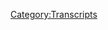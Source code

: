 {{DEFAULTSORT:
    #_TRANSCRIPT_0793:January 27-29, 2004
}}{{Transcript
    | title         = [[793: January 27-29, 2004]]
    | caption       = [https://knowledgefight.libsyn.com/793-january-27-29-2004 Listen to this episode on Libsyn]
    | episodeNumber = [[793: January 27-29, 2004|793]]
    | length        = 01:05:35
}}

{{MessageBox
    | header     = Warning: Bot Generated Content
    | text       = This transcript was automatically generated by transcription software and likely contains many mistakes and misattributions. Please check the audio for definitive quotes, attribution, and context.
    | image      = N3yvass4myg91.webp
    | imagewidth = 50px
    | id         = warning
}}

{{TranscriptBlock
    | name      = Alex Jones
    | timestamp = 00:00:04.000
    | text      = Red Alert. Red alert. Red alert. Red Alert acknowledged five days. Damn, Jordan,
}}

{{TranscriptBlock
    | name      = Alex Jones
    | timestamp = 00:00:17.000
    | text      = I'm sweating.com It's time to pray.
}}

{{TranscriptBlock
    | name      = Unknown Speaker
    | timestamp = 00:00:21.000
    | text      = I have great respect for knowledge like knowledge.
}}

{{TranscriptBlock
    | name      = Alex Jones
    | timestamp = 00:00:25.000
    | text      = I'm sick of them posing as if they're the good guys shaming me or the bad guy Chanology
}}

{{TranscriptBlock
    | name      = Alex Jones
    | timestamp = 00:00:29.000
    | text      = Dan and Jordan knowledge fight need money. Andy and Andy are stopping Andy and Ken handy in Kansas.
}}

{{TranscriptBlock
    | name      = Alex Jones
    | timestamp = 00:00:47.000
    | text      = And the Kansas you're on the airplanes rolling.
}}

{{TranscriptBlock
    | name      = Unknown Speaker
    | timestamp = 00:00:48.000
    | text      = Huge fan. I love your world. Knowledge by
}}

{{TranscriptBlock
    | name      = Alex Jones
    | timestamp = 00:00:55.000
    | text      = luck, knowledge fight.com Hey, everybody,
}}

{{TranscriptBlock
    | name      = Dan
    | timestamp = 00:00:59.000
    | text      = welcome back to knowledge, right. I'm Dan. I'm Jordan. We're dudes sit around worship at the altar of saline and talk a little bit about Alex Jones. Oh, indeed
}}

{{TranscriptBlock
    | name      = Jordan
    | timestamp = 00:01:07.000
    | text      = we are Dion Jordan Dion Jordanna. I have a quick question for you. What is it what you're talking about today?
}}

{{TranscriptBlock
    | name      = Dan
    | timestamp = 00:01:14.000
    | text      = I'd like to turn the tables on you. Ooh, what's your brights?
}}

{{TranscriptBlock
    | name      = Jordan
    | timestamp = 00:01:17.000
    | text      = I will tell you what my bright spot is Dan, my bright spot is now normally in this point in time. If I were to say the word tennis, who would you think I was talking about?
}}

{{TranscriptBlock
    | name      = Dan
    | timestamp = 00:01:27.000
    | text      = Well, it can't be Rafa because you want me to think that it is. Exactly so it's got to be Agassi.
}}

{{TranscriptBlock
    | name      = Jordan
    | timestamp = 00:01:33.000
    | text      = Not quite saying no. So so that Greek guy who came very close to kids, right Carlos Alcatraz world number 119 years old. No, he's he's my new Spanish Adonis. Oh, right. I had 19 year old Rafa. last 20 years. Now you've got Alcatraz now I've got 19 year old Alcatraz, and he's playing Yannick center, right, who is another 21 year old kid, right? He's very just played. They are two of the best players in the game and they just played one of the most incredible matches that you see outside of like a Rafa or Federer or Rafa and Djokovic kind of met it is they were playing incredible tennis. It was amazing. And it made me it was like, Oh, thank goodness. After this, you know, people have been yelling about the Big Three era being like, Oh, what are we going to do after that? You know, all that shit. We got cool shit coming up, man. Nice, really, really fun to watch
}}

{{TranscriptBlock
    | name      = Dan
    | timestamp = 00:02:26.000
    | text      = is always a great feeling to know that the next generation is going to be cuz I have some, some hits. I mean,
}}

{{TranscriptBlock
    | name      = Jordan
    | timestamp = 00:02:33.000
    | text      = it's been it's been brutal, you know, under the under Rafa and Federer and Djokovic, so that next generation was so beaten down psychologically of like, we're never going to win.
}}

{{TranscriptBlock
    | name      = Dan
    | timestamp = 00:02:43.000
    | text      = I feel like there might, I don't know if this is applicable, but maybe this, what more of my mind goes is like I was a basketball fan around that time after Jordan. Right. And so that sort of evokes that feeling in me of like, the sort of the end of Jordan's career and then the like, new crop of folks that were coming up. Sure. You know, folks like maybe Karl Malone and Charles Barkley had been beaten down by we're never going to win it. Right. Right. Right. It's like I'm not gonna win. Patrick Ewing was not gonna win it. No. So like, maybe, you know, maybe there's a little I don't know, trying to I'm trying to relate.
}}

{{TranscriptBlock
    | name      = Jordan
    | timestamp = 00:03:19.000
    | text      = No, no, I understand. It's like Kobe would never be able to flourish. If Jordan were still around. Kobe, Kobe, his whole thing would have been eaten alive by Jordan. And only by Jordan leaving was Kobe allowed to try and take over that mantle of George. Sure. You know, that kind of
}}

{{TranscriptBlock
    | name      = Dan
    | timestamp = 00:03:35.000
    | text      = then there was the Allen Iverson told us to find Stephon Marbury Sharpie Keith Van Horn, but
}}

{{TranscriptBlock
    | name      = Jordan
    | timestamp = 00:03:40.000
    | text      = it wasn't until LeBron that we got new Jodie Foster tag and then it wasn't until during that we got a perfect country Brian Reeves and then the next the next the next person coming is this guy named Wimba. Jana. He is seven foot three. He can shoot as well as Steph Curry. He's smooth like the seven foot three guy is supposed to lumber. You know. He is like a lizard. He's like a snake. He's just going wherever you want gold seven foot. Oh, he is going to be the like everybody on the planet is like, Oh, I don't know what basketball is gonna look like after this guy. Because he's just gonna lay waste to this world.
}}

{{TranscriptBlock
    | name      = Dan
    | timestamp = 00:04:18.000
    | text      = Wow. Yeah. Good times. Yeah. Good times, laying waste to the world. What's
}}

{{TranscriptBlock
    | name      = Jordan
    | timestamp = 00:04:21.000
    | text      = your bright spot, buddy?
}}

{{TranscriptBlock
    | name      = Dan
    | timestamp = 00:04:22.000
    | text      = Man, I'm conflicted. We're recording this on the same day that we recorded Monday's episode. So coming up with another bright, bright spots
}}

{{TranscriptBlock
    | name      = Jordan
    | timestamp = 00:04:29.000
    | text      = in the back. I thought about it before we came today. I was like I had to get my second one in the chamber. I can't
}}

{{TranscriptBlock
    | name      = Dan
    | timestamp = 00:04:34.000
    | text      = say what happened at WrestleMania. Week. Night one because it hasn't happened yet. It's still this evening. That's true. I can't pretend that it's day two because that's tomorrow. But
}}

{{TranscriptBlock
    | name      = Jordan
    | timestamp = 00:04:44.000
    | text      = I will say that your brightspot Almost certainly would have been Wrestlemanias action. If
}}

{{TranscriptBlock
    | name      = Dan
    | timestamp = 00:04:51.000
    | text      = history is Prelude. It wouldn't be because I'm disappointed.
}}

{{TranscriptBlock
    | name      = Jordan
    | timestamp = 00:04:55.000
    | text      = Oh, okay. So your brightspot Is this once again. You get to live in the joy of it. anticipation I don't
}}

{{TranscriptBlock
    | name      = Dan
    | timestamp = 00:05:01.000
    | text      = have buyer's remorse. Exactly. Yeah, you're
}}

{{TranscriptBlock
    | name      = Jordan
    | timestamp = 00:05:03.000
    | text      = bright spot. Is it sit? The possibilities are still endless. Yeah, you
}}

{{TranscriptBlock
    | name      = Dan
    | timestamp = 00:05:06.000
    | text      = know, there is something to that anything can happen anything. They all could have a great time.
}}

{{TranscriptBlock
    | name      = Jordan
    | timestamp = 00:05:12.000
    | text      = By iMedia you don't know.
}}

{{TranscriptBlock
    | name      = Dan
    | timestamp = 00:05:15.000
    | text      = Logan Paul is fighting Seth Rollins.
}}

{{TranscriptBlock
    | name      = Jordan
    | timestamp = 00:05:18.000
    | text      = I'm not saying it would be a bright spot. But it would be notable if all of a sudden like, oh, the digital greatest tragedy is the first night of WrestleMania was hit by a small Meteor. It would
}}

{{TranscriptBlock
    | name      = Dan
    | timestamp = 00:05:29.000
    | text      = it would move the needle would move the needle we'll be talking about here. But would it be a work? Would it be a case paid media? That's the question.
}}

{{TranscriptBlock
    | name      = Jordan
    | timestamp = 00:05:40.000
    | text      = It was. It was Vince behind it the whole time. Right. He was sick of having to get he got kicked out. Now he's back after the meeting. At
}}

{{TranscriptBlock
    | name      = Dan
    | timestamp = 00:05:48.000
    | text      = the time that he was away. He was on the top of the man. Yeah,
}}

{{TranscriptBlock
    | name      = Jordan
    | timestamp = 00:05:51.000
    | text      = he's got he's fighting against people with blonde hair. Yeah, I'm all into it.
}}

{{TranscriptBlock
    | name      = Dan
    | timestamp = 00:05:56.000
    | text      = So anyway, this is actually kind of appropriate to be my holdover. brightspot Sure, because wrestling might come up on this episode. Okay. In a very depressing way. Oh, no. So today, Jordan, we're going to be in the past? Yes. Because like we mentioned, we're recording this in advance for your vacation. So what can you do? Really? I mean, we could talk about a project Camelot mother thing. Weekend, Mr. Grant in the past, I'm having fun swimming in these past I am loving,
}}

{{TranscriptBlock
    | name      = Jordan
    | timestamp = 00:06:22.000
    | text      = and I'm loving the past. And I'm also loving the, like, newfound lack of decks destination about the past. I'm feeling less like we're looking for an investigation where
}}

{{TranscriptBlock
    | name      = Dan
    | timestamp = 00:06:34.000
    | text      = I appreciate you saying that. Yeah, I think I enjoy it too. Because we can take what comes and we can get little mini investigations along the way. Like, what does he do about Saddam? You know, unfortunately, that backfired on me hard with Dean scream. True, true. But that was really just be paid to kick and trying to find something for our live show. Ie there is a little bit about that. So I don't know if we have any progress on any real fronts. Now that sounds about right. But there is one thread actually that continues in the last clip of this episode that I laughed my ass off when it happened. Okay, so I'm very excited to get to that. But first before we get into anything, let's take a little moment say hello to some new wall. Oh, that's great idea. So first. I think it's Ian. It's spelled e o i n from Scotland. And I always want to say E one e and it's the end. Yeah. That Oh is out of place. Anyway, your now balls you on? Thank you.
}}

{{TranscriptBlock
    | name      = Alex Jones
    | timestamp = 00:07:27.000
    | text      = I'm a policy wonk. Thank you very much.
}}

{{TranscriptBlock
    | name      = Dan
    | timestamp = 00:07:29.000
    | text      = I feel like people are fucking with me here too, because I just looked at the next one. Thank you so much. President of the Finnish knowledge club. Knowledge fight fan club of s poo. The city is pronounced like Espo not SP. Thank you so much more now. palsy while
}}

{{TranscriptBlock
    | name      = Alex Jones
    | timestamp = 00:07:43.000
    | text      = I'm a policy wonk, I get it. Thank you
}}

{{TranscriptBlock
    | name      = Jordan
    | timestamp = 00:07:45.000
    | text      = very much. I don't know.
}}

{{TranscriptBlock
    | name      = Dan
    | timestamp = 00:07:48.000
    | text      = Next at Jack Durden. Thank you so much. You're an hour palsy Walker.
}}

{{TranscriptBlock
    | name      = Alex Jones
    | timestamp = 00:07:51.000
    | text      = I'm a policy wonk. Thank
}}

{{TranscriptBlock
    | name      = Jordan
    | timestamp = 00:07:52.000
    | text      = you very much.
}}

{{TranscriptBlock
    | name      = Dan
    | timestamp = 00:07:53.000
    | text      = And my wife's tennis partner has uncle how the elbow thank you so much. You're now a policy wonk.
}}

{{TranscriptBlock
    | name      = Alex Jones
    | timestamp = 00:07:59.000
    | text      = I'm a policy wonk.
}}

{{TranscriptBlock
    | name      = Dan
    | timestamp = 00:08:00.000
    | text      = Thank you very much worried about that elbow. We got to take right in the mix Jordan also. So thank you so much to christen Cheyenne would like to announce the birth of Copeland ah, on December 3 2021. Blackjack. You are now a technocrat?
}}

{{TranscriptBlock
    | name      = Alex Jones
    | timestamp = 00:08:14.000
    | text      = I'm a policy wonk
}}

{{TranscriptBlock
    | name      = Caller 6 (793)
    | timestamp = 00:08:16.000
    | text      = donkey man and telling you brilliant someone
}}

{{TranscriptBlock
    | name      = Alex Jones
    | timestamp = 00:08:18.000
    | text      = Someone saw tonight sent me a bucket of poop daddy sharp. Jar Jar Binks has a Caribbean black action. He's a loser. Little little teeny, baby. I don't want to hate black people. I renounced Jesus Christ.
}}

{{TranscriptBlock
    | name      = Dan
    | timestamp = 00:08:34.000
    | text      = That's a palindrome date.
}}

{{TranscriptBlock
    | name      = Jordan
    | timestamp = 00:08:35.000
    | text      = Yeah, I think I'm gonna go out on a limb. And I'm gonna say they did that one on purpose.
}}

{{TranscriptBlock
    | name      = Dan
    | timestamp = 00:08:39.000
    | text      = I think that was a joke. Yeah. But I think it might have been a real baby.
}}

{{TranscriptBlock
    | name      = Jordan
    | timestamp = 00:08:42.000
    | text      = I think it may have been a real baby. Yeah. The jury's out on that still. Yeah, I don't have any proof.
}}

{{TranscriptBlock
    | name      = Dan
    | timestamp = 00:08:47.000
    | text      = Yeah, so we start here. This is going to be covering the period of January 27 28th. And 29th. We actually don't have anything on the 28th the audio was jacked. So I jumped to the from the 27th to the 29th. And here's where Alex starts out on the 27th. Talking a little bit about bird flu, which we know is a bio weapon. He has a day in the present day, but what was it in 2004?
}}

{{TranscriptBlock
    | name      = Alex Jones
    | timestamp = 00:09:13.000
    | text      = Find out like a bird flu outbreak is deadliest on record. And why suddenly we see all this showing up? And why are they fear mongering? Well, it's it's obviously serious, and it's killing people. And it's a deadly strain of flu. But the reason we see the flu is always coming out of Asia, is because they'll have 10s of 1000s of pigs in pens on these giant hog farms right next to 1000s and 1000s of geese and chickens. And they've done the studies they've known for 50 years. It's because of the manure on the different species combined together and becomes like giant petri dishes, where different types of flu viruses mutate and merge together. And that's where it's all coming from.
}}

{{TranscriptBlock
    | name      = Dan
    | timestamp = 00:10:00.000
    | text      = Oh so it's agricultural stuff naturally kind of boring and huh weird weird. Weird that wasn't by with back then. So there's this trend we've been tracking here in the past and that is that Alex's show cuts off constantly Yeah, like almost every episode that he gets the feed to. Yeah, so here this is the third time it happens within the half hour of
}}

{{TranscriptBlock
    | name      = Alex Jones
    | timestamp = 00:10:31.000
    | text      = the show. So we'll get into that to also what some of the new leaked news memos are saying about the government staging actors playing the part of troops saying how much they love the war on television. Howard Dean called for microchip ID card
}}

{{TranscriptBlock
    | name      = Jordan
    | timestamp = 00:11:00.000
    | text      = Thank God it's a better show. Now
}}

{{TranscriptBlock
    | name      = Dan
    | timestamp = 00:11:03.000
    | text      = I thought the clip that I had there actually had him coming back in because he's just kind of like frustrated but also like you know, what are you gonna do not not that big a deal? He's really varying between whether or not it's a conspiracy or whether it's a very obvious low rent operation. Technical difficult. What are we
}}

{{TranscriptBlock
    | name      = Jordan
    | timestamp = 00:11:24.000
    | text      = going to do with this one? Yeah, I mean, you can't really be mad after it happens this many times this often. You can't even be really mad anymore. No, you know, you can only really be mad if it happens once every month or something and you're like this is because somebody fucked up but if
}}

{{TranscriptBlock
    | name      = Dan
    | timestamp = 00:11:39.000
    | text      = it's if it's happening all the time, and you haven't been able to catch the saboteur yet. That is also why you can't really have it be a conspiracy because it implies a real lack of effectual illness on your part. You should really be looking for that saboteur. Yeah, especially if it's three times in the first half hour of the show. So Alex decides let's go fucking low stakes text not working. today. I'm going to talk to my gold guy. All right, so he has a guy from Midas resources on to sell gold. This dude is intense. He is much more so than TED ANDERSON and even bob chapman. He is just who this guy swinging.
}}

{{TranscriptBlock
    | name      = Midas Resources Spokesperson
    | timestamp = 00:12:17.000
    | text      = I can sell them to you in groups of 10 or 20. Mixed up like that. Now, first off, first thing some guys say, oh, geez, I can't afford 10 or 20. You know what? Don't say I can't afford 10 or 20. Call up your broker here at the Alex line 888-294-6187. Let them know what you need to protect. You need to protect your loved ones. You need to protect yourself. You don't need to protect cable television. You don't need to protect anything else. This is This is life and death. Greevil. This is absolutely life and death. Give us a call today on the Alex line 888-294-6187
}}

{{TranscriptBlock
    | name      = Dan
    | timestamp = 00:12:59.000
    | text      = Call the Alex line and buy our gold or else your family is going to die.
}}

{{TranscriptBlock
    | name      = Jordan
    | timestamp = 00:13:02.000
    | text      = That guy has taken a lot of the same sales classes I took at that time. Or know a little bit later.
}}

{{TranscriptBlock
    | name      = Dan
    | timestamp = 00:13:08.000
    | text      = But delivery is soft. Yeah. And low. But the what he's saying is a little bit too much. Yep. So I thought this was interesting. This was a guy that I don't know of, or I don't really know who he is even really, he's just a Midas resource salesman. But he said something that I thought was slightly interesting.
}}

{{TranscriptBlock
    | name      = Midas Resources Spokesperson
    | timestamp = 00:13:26.000
    | text      = I've been doing this for 26 years, Alex, I'm as happy right now with the way gold is going as I was in 1979 because it looks like we're off to the races here. Give us a call today on an Alex line 888-294-6187. Tell him you're a loyal Alex Jones listener. Tell him you want the Alex Jones special. charge more. As a bonus. Anybody that buys 10 coins, I will give a free subscription to The International forecaster.
}}

{{TranscriptBlock
    | name      = Alex Jones
    | timestamp = 00:13:59.000
    | text      = All right, well, Jack, thanks for coming on the show. The International
}}

{{TranscriptBlock
    | name      = Dan
    | timestamp = 00:14:01.000
    | text      = forecaster is Bob Chapman's newsletter. Right. So bob chapman is already financially entwined with MIDAS resources as far back as 2004. Yeah, just a little bit earlier than I would have put it because I don't see Bob coming on once a week at this period. Like he does in like the 2008 2009 timeframe. Even a little bit after that. Yeah, but Bob has a much more regular presence now but you
}}

{{TranscriptBlock
    | name      = Jordan
    | timestamp = 00:14:25.000
    | text      = know, maybe he had you know, he had to work his way into the trust. Trusted. You can go on the radio level of Midas resources situation, you know,
}}

{{TranscriptBlock
    | name      = Dan
    | timestamp = 00:14:35.000
    | text      = could be a bob and Tad are tight, but Alex maybe doesn't know Bob as well.
}}

{{TranscriptBlock
    | name      = Jordan
    | timestamp = 00:14:41.000
    | text      = He could very much be like this is or just like Ted hires this dude to run a newsletter and that's
}}

{{TranscriptBlock
    | name      = Dan
    | timestamp = 00:14:48.000
    | text      = it. No, no, that's not what it is. Okay, Bob had his newsletter. And they started marketing gold and Bob was also in the gold business. Sure. Way back to his roots in South Africa were deja crepe. But yeah, so he had all that that history. So he was already in this shithole gold market, she had his newsletter and then like the two of them just kind of entwined their interests. So like if you buy gold you get subscribed to you get a free subscription to The International forecast, then the international forecaster is always directing people to Midas resorts course to buy gold.
}}

{{TranscriptBlock
    | name      = Jordan
    | timestamp = 00:15:26.000
    | text      = So it's kind of a it's an era Boris of bullshit. Yeah, yeah. But
}}

{{TranscriptBlock
    | name      = Dan
    | timestamp = 00:15:29.000
    | text      = it's not I wouldn't characterize it as like, he's on the payroll to do newsletter there. There's still a little bit more. I think there's more autonomy probably to Bob's newsletter than Alex has on his own show. Yeah, really. I believe that Bob's newsletter from a lot of the stuff that I've read his flagrantly racist Oh, great. Like, yeah, beyond even what Alex throws out. Some of that stuff is just like, holy shit. Yeah. Yeah.
}}

{{TranscriptBlock
    | name      = Jordan
    | timestamp = 00:15:53.000
    | text      = It's great. When even if you're looking for investment advice, they're like, Wow, we gotta be racist. can't not be.
}}

{{TranscriptBlock
    | name      = Dan
    | timestamp = 00:16:00.000
    | text      = Yeah, well, there's, you know, investment advice only fills up so many pages. Yeah,
}}

{{TranscriptBlock
    | name      = Jordan
    | timestamp = 00:16:04.000
    | text      = you're right. It's really kind of a yes or no. Investment. Yes. No, you know, so Alex,
}}

{{TranscriptBlock
    | name      = Dan
    | timestamp = 00:16:10.000
    | text      = take some calls. Sure. And this one caller is a little bit he's got a bad idea.
}}

{{TranscriptBlock
    | name      = Caller 3 (793)
    | timestamp = 00:16:16.000
    | text      = Hi, Alex. Hello. Good to find good chance to talk to you had a couple of things that I wanted to let you know, one was, you've gone over this thing a bunch of times on the Silverstein video on that. But last Thursday, I decided to send them a link in email to about 25 different friends on the page that you had set up on prison planet.com with all the different videos and all different information, and a sample 25 emails about 11 o'clock Thursday night. And then Friday, I decided to check it because I put in the email I wanted comments back from a my friends on what they thought about this. And Friday night, I go to go into my email, check it and I type in my password. And of course, it says invalid password or username. I tried this three times got the same message. And I decided to click on the Help button and I did that and we get a page it comes up says this Yahoo account has been deactivated. I found it to be quite interesting. And I went to go to my Yahoo Messenger to see if I could get on that and talk to some people. And I plugged in my username and password. And I get a little message comes up says system. Your account has been locked for security reasons. So that's never happened before when I've emailed anything out. And I've got this happening now. So that was kind of interesting that that happened within a 24 hour period of time.
}}

{{TranscriptBlock
    | name      = Alex Jones
    | timestamp = 00:17:30.000
    | text      = They're very upset about the Silverstein story.
}}

{{TranscriptBlock
    | name      = Caller 3 (793)
    | timestamp = 00:17:34.000
    | text      = I can see that.
}}

{{TranscriptBlock
    | name      = Alex Jones
    | timestamp = 00:17:36.000
    | text      = Well, yeah, I mean, my show would probably go off the air about for 10 seconds once a year. Right. And now it's continually happening. We've had the phone company out here eight times and looked at it we can connect when we're not live nothing happens. Then when we're live this happens I have to go to a backup studio. I'm considering that now.
}}

{{TranscriptBlock
    | name      = Dan
    | timestamp = 00:17:54.000
    | text      = It's not It's a conspiracy. Conspiracy. So I love the image of these globalists that Alex thinks he's fighting so like they need to do things out in the open because of cosmic laws right because they have to let you know without doing interdimensional treaties, predictive programming, Glasser magic we all know. So they have to have Silverstein come out on PBS and say that they blew up the building, they have to do it because they have to give you a choice or whatever and what needs to be done. But as soon as people start talking about it a ton, they're all of a sudden terrified and want to shut it down by all means, possible to the extent that they would sabotage Alex's studio and close the Yahoo account of some weirdo who probably has 25 friends that he has contacts with on email. Yeah, this is a silly, yeah, this is dumb. Yeah, I
}}

{{TranscriptBlock
    | name      = Jordan
    | timestamp = 00:18:37.000
    | text      = think I think maybe you forgot your password. Or instead of clicking the reset your passwords I knew were like, what if I try my password elsewhere? It
}}

{{TranscriptBlock
    | name      = Dan
    | timestamp = 00:18:48.000
    | text      = could be also just a coincidence. Could be, you know?
}}

{{TranscriptBlock
    | name      = Jordan
    | timestamp = 00:18:51.000
    | text      = Yep. I mean, it is a coincidence. Like the problem. It is a Cohen some sort of a tech problem. It is not a conspiracy even a little bit.
}}

{{TranscriptBlock
    | name      = Dan
    | timestamp = 00:18:59.000
    | text      = I see scant evidence. by that. I mean, not not. So the New York Observer had a story. I think about a year prior to this about Scotland bones. Sure. And so Alex digs us back up.
}}

{{TranscriptBlock
    | name      = Alex Jones
    | timestamp = 00:19:13.000
    | text      = Now, two years ago, the New York Observer was able to perch atop a chimney of a building across the street from the tomb in New Haven, Connecticut, where Yale is based and they were able to catch on video one of the rituals they do that had been reported in the lake by stolen mounds members of the past and that is ritual throat slitting of women and then offering their bodies up to Satan and then one of the Scotland Belen members walks out in a outfit dressed up like the devil and says, I'm Satan. You can now enter the underworld fun you yourself sacrifice has served me well. Good time. And the New York Post reported on it The New York Times reported on it, Fox, CNN and Peter Jennings. I've got him on video, playing it and saying, Oh, they're just having fun. What's the big deal? Yeah, they're
}}

{{TranscriptBlock
    | name      = Dan
    | timestamp = 00:20:14.000
    | text      = all having fun.
}}

{{TranscriptBlock
    | name      = Jordan
    | timestamp = 00:20:15.000
    | text      = I think I would know more about even the most secretive college fraternity style thing. If they were regularly throat slitting, you feel like regular throat slitting is the point at which we would all know a lot more about it. Yeah.
}}

{{TranscriptBlock
    | name      = Dan
    | timestamp = 00:20:29.000
    | text      = And the other thing that's really important to understand is the tomb is a building writers a courtyard in the middle of it. Yeah, so it's not it's not like an actual tomb,
}}

{{TranscriptBlock
    | name      = Jordan
    | timestamp = 00:20:38.000
    | text      = too. It's not a catacombs. Beneath Paris. Yeah, filled with skull. And
}}

{{TranscriptBlock
    | name      = Dan
    | timestamp = 00:20:42.000
    | text      = so there's a courtyard in the middle of it. And this person was able to get video by standing on another rooftop and looking into the courtyard. And so if they were slitting throats in there now, courtyard, first of all dumb Yeah, and yeah, very obvious. would be would be it would be observed by a bunch of people also might be finding a lot of bodies.
}}

{{TranscriptBlock
    | name      = Jordan
    | timestamp = 00:21:03.000
    | text      = Yeah, you know, I understand that the rich we believe that they are capable of so much more than we are which is true, but there are limits and I think once you get to 15, or 20, throat slits, or the slit throats over over the decades of
}}

{{TranscriptBlock
    | name      = Dan
    | timestamp = 00:21:20.000
    | text      = bones. We also know about Alex's different Babbo difficulty in differentiating between, like real and fake and it's true and so like he'll talk about how they actually burned a child at Bohemian Grove and stuff check when there's an effigy or something right you know, until like a mock throat slitting or something he would report is them actually splitting up right, right. Who knows what even fucking Sure, sure. So in 2001, a New York Observer reporter named Ron Rosenbaum published an article about how he and a team had spied on what they decided must have been a skull and bones initiation ceremony from the roof of a neighboring building from which they could spy into the courtyard. And this is kind of raises an important question. Like if it's this easy to spy on the skull and bones rituals, why hasn't anyone done it previously, it's not like the neighboring building was just built. If the bones men were really as concerned about ultimate privacy as they appear to be you think that they would have the foresight to know that their courtyard was plainly visible from an easy to access rooftop. It's almost like they don't actually need total privacy. But the allure of mystery is the only thing that gives them any kind of meaning in society. So you play into it. Yeah, I watched this video, and it's dumb. It's really hard to make out a lot of what's going on because it's at night, and it was shot on the quality of cameras that were around in 2001. So you kind of have to fill in a lot of the gaps yourself, which is exactly what Alex is doing. Yeah. From what I can tell, they definitely make some dude kiss a skull, and there's a lot of yelling. I got that much
}}

{{TranscriptBlock
    | name      = Jordan
    | timestamp = 00:22:48.000
    | text      = from all right. So they're the proud boys. No cereals.
}}

{{TranscriptBlock
    | name      = Dan
    | timestamp = 00:22:50.000
    | text      = Now, former Skull and Bones members went on the record and said that this was what was on the video was nothing like what they went through in their initiation rites. And it seems unlikely that a group that's so invested in tradition and their own history would just up and change the initiation ceremony into this screaming nonsense. Having watched the video and poked around a little bit for contextual information, I'm inclined to believe the perspective that the former bones man, Steve McDonald, told the Yale daily news when he speculated that the whole thing might have been staged or that there's like a prank going on. Another compelling point he makes is that with few exceptions, these kinds of rights are carried out inside the headquarters. Of course, not in the courtyard course. Yeah, I think this is all really silly. And ultimately, it's a situation where the only people profiting from these kinds of stories are the conspiracy theorists and the elites that conspiracy theorists get to sensationalized shape in order to craft more interesting narratives to capture their audience and bullshit worldviews. The elites, particularly the Ivy League, folk who are part of these secret societies in college, they get to enjoy the mystique that this attention gives them and how the absurdity of it all places them into somewhat elevated position above the masses. Oh, you've gone through these secret rituals and rites of secrets and maybe even supernatural powers that you don't have access to. Because you're not one of the elites. Yeah, it's all just a dumb game. Might as well be like reality TV, quite frankly.
}}

{{TranscriptBlock
    | name      = Jordan
    | timestamp = 00:24:11.000
    | text      = Yeah. I mean, why not? If somebody if people want to give you a self fulfilling prophecy of like, Oh, look at how cool and secret these people are? Why not be cool and secret? lean
}}

{{TranscriptBlock
    | name      = Dan
    | timestamp = 00:24:23.000
    | text      = into it. Throw in the Yeah, that'd be gonna believe you if you debunk it. Anyway, who cares? You're a fucking fraternity. Yeah. So Alex talks a bit about the connections between the bin Laden family and the Bush family, which is fair enough. There are connections there. Yeah. Alex's version of the story a little silly. But then he gets sidetracked.
}}

{{TranscriptBlock
    | name      = Alex Jones
    | timestamp = 00:24:44.000
    | text      = Below is the timeline that details the relationship between the bin Laden and the bushes, families that culminates in the tragic events of September 11. Well, I mean, we got FBI agent Robert Wright standing up the National Press Club crying, saying here's the letter. Where am I? Tell you what I know I'll be arrested. That's w 199. I folks, that that's an order or arising out of that order. People still deny w 199. I, what is it the Associated Press and the BBC admitted? Bush said don't stop the building odd was don't stop al Qaeda. And again, people just say, Well, I'm not going to talk about that. It's not true. Okay, it's not true.
}}

{{TranscriptBlock
    | name      = Dan
    | timestamp = 00:25:24.000
    | text      = So this document w 199. Ai is a really useful and mysterious thing and Alex's hands. It's a big part of some of these earlier 911 conspiracy theories that have been forgotten to time. This isn't one that a lot of people trot out anymore, and Alex probably doesn't even remember,
}}

{{TranscriptBlock
    | name      = Jordan
    | timestamp = 00:25:39.000
    | text      = I proposed, we shortened it to Winnie fine.
}}

{{TranscriptBlock
    | name      = Dan
    | timestamp = 00:25:42.000
    | text      = At times, it's an FBI thing. At times. It's a national security document, but it's always meant to emanate from the President. The idea is that when he is a presidential directive, saying that all investigations needed to leave the bin Laden alone, the implication being that the Bush's family ties to the bin Laden's made them negligent, or that Bush was trying to make sure that no one uncovered the 911 plot before it could be carried out. Right. Alex ever the storyteller would exaggerate this, in his book dissented to tyranny, saying that it told quote, FBI agents as well as defense intelligence officers that if they tried to stop al Qaeda, they would be arrested under national security implications. Basically, this is a document that's used to explain why the plot wasn't uncovered within the conspiracy narrative worldview, right, but it's also bullshit. The document itself is from 1996. So Bush has nothing to do with it. And there's no reason to even assume that Clinton did either. It's a narrow FBI document reflecting a closing of an investigation into one Osama's family members, Abdullah bin Laden, who was under scrutiny because of his association with the world assembly of Muslim youth, the document itself doesn't even reflect in order to not investigate Abdullah, it just says, Is that the case that was involved? It opened in February 1996. And it closed that September. So they were saying no, Whammies? Right. No weenies. No, me. The implication that this relates to in order to not investigate bin Laden family members or folks from Saudi Arabia comes from Greg Palace coverage of the document, where he claimed that unknown, unnamed sources told him that some unspecified cases were quote, shut down for political reasons, but nothing further is established. And it's just, you know, you take that grain of something that is on sourced specifically from Greg Palast. And Alex will exaggerate from there into being like, all terrorism. If you try and stop it will arrest you.
}}

{{TranscriptBlock
    | name      = Jordan
    | timestamp = 00:27:34.000
    | text      = Yeah. So if I understand correctly, the evidence is uncertain on unspecified sources, unnamed sources, giving a third hand account of what may have happened that they don't know.
}}

{{TranscriptBlock
    | name      = Dan
    | timestamp = 00:27:50.000
    | text      = And what is an actual, like FBI document? Yeah, that is about the closing of an investigation into one of bin Laden spam.
}}

{{TranscriptBlock
    | name      = Jordan
    | timestamp = 00:27:58.000
    | text      = If I remember, am I wrong? Why weren't the bin Laden's richest fuck, like they were connected to all kinds of rich people and
}}

{{TranscriptBlock
    | name      = Dan
    | timestamp = 00:28:05.000
    | text      = shit. Yeah, construction. Enterprises. Yeah, Saudi Arabia and whatever. They had all kinds of connections. Yeah. And, look, it's I don't know, some people might think it's naive to think that. A just because you're in the family, it doesn't mean that you have connection with the person who ends up being a terrorist, but maybe they don't know. Maybe it's not involved at all. Yeah, I
}}

{{TranscriptBlock
    | name      = Jordan
    | timestamp = 00:28:27.000
    | text      = mean, there's a whole side of my family I haven't spoken to in 20 years, it could have been January 6, could have been a day fucking could have. Yeah, I didn't even think about that.
}}

{{TranscriptBlock
    | name      = Dan
    | timestamp = 00:28:36.000
    | text      = The relationship between the Bush family and the bin Laden family is interesting. But what is not is this w 199. I, in my estimation, it's a complete zero. But for Alex, it's a cool specific sounding document number so that explains everything that he needs it to explain. Just trot it out. Just like he has his favorite subsection, just throw these things out to the blind people with the fake specificity.
}}

{{TranscriptBlock
    | name      = Jordan
    | timestamp = 00:29:00.000
    | text      = Yeah, and it is kind of fun to say w 199. I whenever you're talking about a conspiracy, yeah, I don't I don't I don't begrudge that. No, no, no, that's that's pretty solid. I would enjoy talking about a document with a name like that as though I had an idea of what it said. Yeah,
}}

{{TranscriptBlock
    | name      = Dan
    | timestamp = 00:29:15.000
    | text      = yeah, you should start now. Okay. Say it has something to do with tennis. So Alex is a fake, racist statistic.
}}

{{TranscriptBlock
    | name      = Alex Jones
    | timestamp = 00:29:26.000
    | text      = I want to go over criminal aliens abound in the US from the Washington Times how they are the crime wave. Then world that daily chiefs of police border security a sham organization claims lacks federal policies causing murder of cops. Oh, just so happen to have the numbers here from the Washington Times federal numbers that you know that over a third of the cops being killed or being killed by illegal aliens. Cops, I don't care what your superiors telling you. You need to get these criminals off the streets. Damn.
}}

{{TranscriptBlock
    | name      = Dan
    | timestamp = 00:29:56.000
    | text      = That statistic that 1/3 of the cops who are killed or kill killed by undocumented immigrants is not in that Washington Times article that Alex is covering. He's made up that stat. The only time murder is even mentioned in that article. It's in this sense, quote, according to figures from 2002 from the former ins and from ice, more than 375,000 known illegal aliens have been ordered deported but have disappeared pending immigration hearings. Washington area sniper Lee Boyd Malveaux was one such alien. Right. So he murdered I remember that. Yeah, I remember that part. It's a long, long walk from what the article says to what Alex is pitching. The website officer down Memorial keeps track and honors the memory of law enforcement officers who have died in the line of duty. In 2002, there were 161 deaths of police on duty 1/3 of that would have to be about like 54 of them were killed by undocumented immigrants. That's wild. That's a lot. Only 57 Total police in the US died from Gunfire that year. And it seems difficult to imagine essentially all of them were immigrants during the shooting. Sure,
}}

{{TranscriptBlock
    | name      = Jordan
    | timestamp = 00:31:02.000
    | text      = sure. So the so what we're saying is that, obviously illegal immigrants are not doing all of the shootings. They choose poison. Right. So they are they've got like little bits of cyanide that would have been reflected in a coffee. And those stats, weren't there. No poisoning stats, all right, fine. Number of car
}}

{{TranscriptBlock
    | name      = Dan
    | timestamp = 00:31:21.000
    | text      = accidents, a number of medical things, other accidents. Right. You know, it is unfortunate, but it's you know, like when you think about it's not always a hostile murder. It is sad. It is it is unfortunate. You know, I decided that I was going to go through the shootings, just to see get a sense of like, what the circumstances that surrounded them were Yeah. And some of them were, you know, like a cop was trying to stop a robbery at a store. Like that's real talk and said, Yeah, but I didn't find any that were done by undocumented immigrants. I didn't go through all of them because I got bumped out of Sure. Well, yeah.
}}

{{TranscriptBlock
    | name      = Jordan
    | timestamp = 00:31:57.000
    | text      = I can't keep going through all these people dying for property.
}}

{{TranscriptBlock
    | name      = Dan
    | timestamp = 00:31:59.000
    | text      = Yeah, yeah. But I did find the one case that was of Andrew Mikkel, that your who murdered Officer Daniel. I'm sorry, David Mobilio. In Cold Blood. Well, Mobilio was filling up his tank at a gas station. This guy Andrew Mikkel just shot this cop walked up blammo and then walked back. Mikko left a Gadsden flag next to the murdered man,
}}

{{TranscriptBlock
    | name      = Jordan
    | timestamp = 00:32:22.000
    | text      = when you said his politics when you said Mikkel, I kind of thought
}}

{{TranscriptBlock
    | name      = Dan
    | timestamp = 00:32:26.000
    | text      = Mikko would end up being caught about a week later after he posted online quote, hello, everyone. My name is Andy, I killed a police officer in Red Bluff, California in a motion to bring attention to and halt the police state tactics that have come to be used throughout our country. Sounds weirdly familiar. Yeah. Alex is made up a terrifying statistic meant to direct the audience's fear, hate and distrust towards the vulnerable population that Alex doesn't like, and which he uses as a political scapegoat. Further, he's claiming that some source backs up his claims when in fact, he's just reading headlines in a nutty as right wing publication for articles. He hasn't even skimmed. Yeah, this is what he does. This is what he's done.
}}

{{TranscriptBlock
    | name      = Jordan
    | timestamp = 00:33:03.000
    | text      = Yeah, I just I, you know, I don't think that an argument should last 20 years. You know, like, if your argument is all the borders are collapsing, and that's where the country you know, that's, like that can't last for 20 years. Yeah, it just can't No, we can't have an argument lasted that long. We need an argument to last at most two or three years max, the
}}

{{TranscriptBlock
    | name      = Dan
    | timestamp = 00:33:23.000
    | text      = only kind of argument you can really have that last 20 years is like free will or not. Yeah, these
}}

{{TranscriptBlock
    | name      = Jordan
    | timestamp = 00:33:30.000
    | text      = endless, honestly said argument shouldn't even be had that argument should take a half hour. Is it real or not?
}}

{{TranscriptBlock
    | name      = Dan
    | timestamp = 00:33:37.000
    | text      = Who cares? What if I have the free will to make it last 45 minutes? Yeah. What
}}

{{TranscriptBlock
    | name      = Jordan
    | timestamp = 00:33:40.000
    | text      = if you don't who cares? All right.
}}

{{TranscriptBlock
    | name      = Dan
    | timestamp = 00:33:43.000
    | text      = So I got excited because I thought Alex was about to do a movie review here because he brings up Supersize Me, but then it ends in a real disappointment.
}}

{{TranscriptBlock
    | name      = Alex Jones
    | timestamp = 00:33:51.000
    | text      = Let me just read part of this New York Post article because this dovetails with what I'm about to do. New York Post yesterday. Last February, Morgan Spurlock decided to become a gastronomical guinea pig. His mission to eat three meals a day for 30 days at McDonald's and document the impact on his health scores of cheeseburgers, hundreds of fries and dozens of chocolate shakes lighter. The formerly strapping six to New Yorker who started out a healthy 185 pounds head packed on 25 pounds, but his supersize shape was the least of his problems and a few days of beginning the drive thru diet Spurlock 33 was vomiting out the window his car. This was all documented for a documentary and doctors who examined him were shocked at how rapidly Spurlock's entire body deteriorated. They weren't really crazy my part over the course of 30 days, Spurlock told the post. His liver became toxic his cholesterol shot up from 165 to 30. His libido flag, and he suffered headaches and depression, Spurlock charted his journey from the fit to flab the tongue in cheek documentary, which was released at the Sundance Film Festival in the hopes of getting distribution deal. We'll cover more of it In the next hour, but that dovetails into the next five minutes with Debbie Morrow, my good friend. And then Millennium concepts, not just the food Debbie, what's been keeping me going all these years I mean I get sick maybe once a year is that I don't drink tap water
}}

{{TranscriptBlock
    | name      = Dan
    | timestamp = 00:35:17.000
    | text      = is water sponsor
}}

{{TranscriptBlock
    | name      = Jordan
    | timestamp = 00:35:18.000
    | text      = super water sponsor? Yep,
}}

{{TranscriptBlock
    | name      = Dan
    | timestamp = 00:35:20.000
    | text      = I thought I was gonna get a nice review of Supersize Me that some weird thoughts that Alex has because he probably couldn't like Morgan Spurlock now at the same time he doesn't like McDonald's and that kind of stuff. So I feel like he'd be trapped kind of for his perspective. Yeah. Then it turns out just to be a way to pivot into a, like a sponsored content. Fucking nones.
}}

{{TranscriptBlock
    | name      = Jordan
    | timestamp = 00:35:40.000
    | text      = Yeah. See, Lee, look at this guy eaten McDonald's hurting his body. I don't drink tap water. That's because I got good water filters. What? Okay.
}}

{{TranscriptBlock
    | name      = Dan
    | timestamp = 00:35:51.000
    | text      = And I was making myself laugh quite a bit. Because I was like, this lady has no chops. She doesn't have any showmanship. He doesn't belong on air. But I was like, Why am I being so mean? She's like the secretary. She has there's no reason for her to be her choice. They're just doing the I don't know. It's it's, it's she seems like a nice like, probably
}}

{{TranscriptBlock
    | name      = Jordan
    | timestamp = 00:36:12.000
    | text      = didn't like break into her boss's office kicking the door open. Like I'm doing the radio spot today, boss.
}}

{{TranscriptBlock
    | name      = Dan
    | timestamp = 00:36:18.000
    | text      = Yeah, yeah. But it was disappointing. Yeah. So the 2004 election is happening. Sure. It's gearing up. How did it go? Well, at this point, we are now in a position where I think a lot of people understand the carry is probably going to be the nomination. Yeah. For the Democrats. Yeah. And bush. Of course incumbent. So you kind of know where this is going. It's going to be a skull and bones affair. Yeah. So we're gonna get a lot of Scotland bones talk for the next month. All right. But here is a caller asking Alex about the election. And this is this is my guy. This is not the caller. This is when Alex was like, Alright, man. Yeah, you have a brand. All
}}

{{TranscriptBlock
    | name      = Alex Jones
    | timestamp = 00:36:56.000
    | text      = right. Jay, in Colorado. Go ahead. Jay.
}}

{{TranscriptBlock
    | name      = Caller 2 (793)
    | timestamp = 00:37:00.000
    | text      = I wanted to ask you about the November elections. Really like who who you get to vote
}}

{{TranscriptBlock
    | name      = Alex Jones
    | timestamp = 00:37:07.000
    | text      = for like, literally, honestly, there is there is no, let's be honest, there is no presidential election. And I can prove that from multiple directions. Everybody you're given a choice of is controlled. It's the oldest scam in the book, I control the choices in a certain paradigm that I give you a choice from within that controlled outcome, you understand? So it doesn't matter if it's Howard Dean, or John Kerry, he skull and bones or George W. Bush, or Bill Clinton or Al Gore or the Easter Bunny? It's all the same agenda.
}}

{{TranscriptBlock
    | name      = Dan
    | timestamp = 00:37:39.000
    | text      = Yep. So that's, that's where he should be.
}}

{{TranscriptBlock
    | name      = Jordan
    | timestamp = 00:37:41.000
    | text      = Yeah, that's where you live, man. That's the that's the idea. Yeah,
}}

{{TranscriptBlock
    | name      = Dan
    | timestamp = 00:37:45.000
    | text      = that's where that's where things.
}}

{{TranscriptBlock
    | name      = Jordan
    | timestamp = 00:37:48.000
    | text      = I mean, that is, but that's the job opportunity. He took, you know, like when when you talk about where his his whole thing came from, like, the reason that he became so popular is because there is a thirst for a voice to be screaming this shit at people because they've watched the transition from Clinton to Bush, the transition from Bush to Clinton, and they've been like, this is the same fucking shit. Nothing different happened. Nobody had any new ideas. Everybody was like, hey, NAFTA is a great idea. And then, you know, like it was it was nuts. Of course, they needed somebody to be like, look at all of these assholes. They were, you know, get rid of all of them. Yeah. And I
}}

{{TranscriptBlock
    | name      = Dan
    | timestamp = 00:38:25.000
    | text      = think that Alex can appeal to people on that level. And he speaks to people that he probably shouldn't speak to. Because of this, like, electoral ism is a dead end. Any choice you have isn't a choice that's been made for you in advance, right? That's what he should be. Do you shouldn't be doing this bullshit now where he's talking about DeSantis? Yeah, that's awful. Get out of here, man.
}}

{{TranscriptBlock
    | name      = Jordan
    | timestamp = 00:38:45.000
    | text      = He shouldn't be like, there's no difference between Trump and DeSantis.
}}

{{TranscriptBlock
    | name      = Dan
    | timestamp = 00:38:48.000
    | text      = He ruined that though, by his whole 2016 affair. Oh, like, it's he can't go back. It's just, he can't go back and be like, that was the one election that mattered. And that's why I acted that way.
}}

{{TranscriptBlock
    | name      = Jordan
    | timestamp = 00:38:57.000
    | text      = It does get real sad after that. Yeah. But you can do Yeah, that was the one election that mattered. And it turned out it didn't matter, either. Yeah, yeah. That's brutal.
}}

{{TranscriptBlock
    | name      = Dan
    | timestamp = 00:39:06.000
    | text      = So like I said, 28th. We're just going to skip over and we jump in here on the 29th. And I hear a little bird calling me.
}}

{{TranscriptBlock
    | name      = Alex Jones
    | timestamp = 00:39:14.000
    | text      = All right. Big Show lined up for you today. You know, back in early 2002. There's a lot of people in the Bush administration that have second homes in Austin. And I got it directly from someone, let's just say very close to the administration, that bin Laden died naturally of kidney failure. When in early 2000 and 204, when laden It was literally on ice to be rolled out right before the election.
}}

{{TranscriptBlock
    | name      = Dan
    | timestamp = 00:39:50.000
    | text      = This is Steve. Yeah, this is 100%. Steve,
}}

{{TranscriptBlock
    | name      = Jordan
    | timestamp = 00:39:53.000
    | text      = that's a big swing. That's a steep swing.
}}

{{TranscriptBlock
    | name      = Dan
    | timestamp = 00:39:55.000
    | text      = I don't know about the part about second homes in Texas, but Alex's first interview with Steve EUV was in April 2002. So that isn't the timeframe that he's talking about. Yep. And Steve was almost certainly pretending to be close to the Bush administration. Why not? He's he was involved with Bush HW. HW bush. So why wouldn't he? He's close to every president.
}}

{{TranscriptBlock
    | name      = Jordan
    | timestamp = 00:40:17.000
    | text      = He's claimed to be close to literally everything. Yes, he is the global spider at the at the traveling along the web, depending on where the strings move.
}}

{{TranscriptBlock
    | name      = Dan
    | timestamp = 00:40:27.000
    | text      = I hate to feel like I'm one of these like, I don't know. I've never seen the movie. The number 23 Sure. Jim Carrey movie 23. I hate to be like that and see Steve everywhere. Sure, but I see Steve,
}}

{{TranscriptBlock
    | name      = Jordan
    | timestamp = 00:40:39.000
    | text      = this is Steve. Yeah, there might as well be a cardboard cutout of Steve that Alex has his face in
}}

{{TranscriptBlock
    | name      = Dan
    | timestamp = 00:40:45.000
    | text      = it makes me hope he's around the corner somewhere. He's
}}

{{TranscriptBlock
    | name      = Jordan
    | timestamp = 00:40:47.000
    | text      = got to be there. Oh,
}}

{{TranscriptBlock
    | name      = Dan
    | timestamp = 00:40:48.000
    | text      = bring Steven.
}}

{{TranscriptBlock
    | name      = Jordan
    | timestamp = 00:40:49.000
    | text      = Hey, no, that's the only investigation now that really matters. Where's pitchin? It's
}}

{{TranscriptBlock
    | name      = Dan
    | timestamp = 00:40:53.000
    | text      = not really an investigation. Even it's a hope. Yeah. Yeah. Obviously,
}}

{{TranscriptBlock
    | name      = Jordan
    | timestamp = 00:40:58.000
    | text      = it's not an investigation. You
}}

{{TranscriptBlock
    | name      = Dan
    | timestamp = 00:40:59.000
    | text      = already know where his first interview was. And guess what? April 24 2000. To my birthday. Hey, happy birthday here, Steve. So yeah, bin Laden, long dead.
}}

{{TranscriptBlock
    | name      = Alex Jones
    | timestamp = 00:41:12.000
    | text      = Alright, US forces going after bin Laden. Sources planned operation into Pakistan seeks to destroy al Qaeda. Now. I was told by someone let's just say very close. Inside the administration, somebody who's been on Air Force One and heard the giggling jokes about it. That bin Laden is dead died of kidney failure. And his family gets all the big bass contracts and satellite contracts and weapons contracts for the US military over there. And they're on the Carlyle Group and their payment for having their son by the part of the bad guy. He was management CIA since the mid 70s. At least his code name Tim Osman that's publicly admitted
}}

{{TranscriptBlock
    | name      = Dan
    | timestamp = 00:41:56.000
    | text      = publicly publicly admitted, publicly admitted. Did you know that? No, Bin Laden's name is Tim Osman.
}}

{{TranscriptBlock
    | name      = Jordan
    | timestamp = 00:42:02.000
    | text      = No one has admitted that to me.
}}

{{TranscriptBlock
    | name      = Dan
    | timestamp = 00:42:03.000
    | text      = I haven't heard Alex admit that. Yeah, that was weird. Yeah, that's a strange thing. Yeah, that one's new. So the conspiracy theory that bin Laden was actually a CIA agent named Tim Osman traces back to a 2001 article posted in an outlet called the laissez faire city times. This is a convoluted and bizarre story. So I'm gonna do my best just to lay it out as plainly as possible. Okay. This has to do with Ted Gunderson, the FBI agent turned conspiracy lunatic who was part of the McMartin preschool hysteria, and a major driver of the Satanic Panic in the night
}}

{{TranscriptBlock
    | name      = Jordan
    | timestamp = 00:42:33.000
    | text      = not enough people know they're all over.
}}

{{TranscriptBlock
    | name      = Dan
    | timestamp = 00:42:37.000
    | text      = keep popping up. In 1986 he claims that he and this guy named I'm gonna stumble with his last name, but it's a Michael Riccati skew to recode no skew Ito ricotta scudo. Sure. That's what I'm gonna go. That sounds good. He claims that hit him and this guy, Michael, who would go who ended up going to jail for 20 years on a methamphetamine production and trafficking charge just five years later. Sure. So the two of them met with representatives of the Mujahideen at a Hilton Hotel in Sherman Oaks, California.
}}

{{TranscriptBlock
    | name      = Jordan
    | timestamp = 00:43:07.000
    | text      = Okay, okay. I'm understanding that right now. someone's resume went from meeting with the muda Mujahideen to
}}

{{TranscriptBlock
    | name      = Dan
    | timestamp = 00:43:18.000
    | text      = meth producer and his resume is even wilder than you could imagine. That's kind of well, there's no straight line between those two now. So here's this Michael guy. He also dabbled in arms deal. Let's see. There we go. So that's why he was there because these weapons stuff for the Mujahideen? Sure. But from the article, I have no idea what Gunderson was doing there. My suspicion is there isn't a good explanation for why he was there because it's all made up. Yeah. Apparently, the two Mujahideen reps were a white guy named Ralph Hallberg and Tim Osman, who is secretly Osama bin Laden. Okay, they were over here just hanging out touring military bases. There's also a side plot about how this Michael guy had figured out how to defy physics and create really tiny nukes
}}

{{TranscriptBlock
    | name      = Jordan
    | timestamp = 00:43:56.000
    | text      = we have we that that was in there yet
}}

{{TranscriptBlock
    | name      = Dan
    | timestamp = 00:43:58.000
    | text      = really tiny nukes. Okay. Meanwhile, a shady company called the bio rad Corporation had quote, taken over Hercules, California, and we're developing race specific bio weapon that's not very rad at all. It's honestly a whole lot. Yeah, I'm not sure I'm gonna sign off on Alex's assessment that this has been proven or admitted.
}}

{{TranscriptBlock
    | name      = Jordan
    | timestamp = 00:44:15.000
    | text      = I don't know. I mean, if there were really tiny nukes, that would be a source of change. So that would be a game changer. It's so small. Imagine how many tiny little nuclear explosions we'd have all that. I mean, I would use those instead of a smoke bomb.
}}

{{TranscriptBlock
    | name      = Dan
    | timestamp = 00:44:29.000
    | text      = The way they put it in the article. It was that they made suitcase nukes are irrelevant. Okay. All right. Yeah. I don't think this is proven or admitted. I'm gonna say at best. There's a really such a story that climbs this thing peddled by people who have taught me by the way of their actions to not trust the things they say. Yeah, so I don't think this is
}}

{{TranscriptBlock
    | name      = Jordan
    | timestamp = 00:44:50.000
    | text      = yeah, I mean, so okay. How does he get to meth producer? I want to I want to know where meth lab Joe said here.
}}

{{TranscriptBlock
    | name      = Dan
    | timestamp = 00:44:58.000
    | text      = Here's what's interesting about this Yeah, he ends up doing quite a bit of time. But he claims that this lab that he had on his property was actually about him like, mining for platinum or something.
}}

{{TranscriptBlock
    | name      = Jordan
    | timestamp = 00:45:09.000
    | text      = He that's where Yeah, that makes sense to me. Yeah.
}}

{{TranscriptBlock
    | name      = Dan
    | timestamp = 00:45:12.000
    | text      = Remember there's that follow up episode about the guy who made a sluice?
}}

{{TranscriptBlock
    | name      = Jordan
    | timestamp = 00:45:17.000
    | text      = Yeah, no,
}}

{{TranscriptBlock
    | name      = Dan
    | timestamp = 00:45:17.000
    | text      = I mean, matter was all about math.
}}

{{TranscriptBlock
    | name      = Jordan
    | timestamp = 00:45:20.000
    | text      = That was true. I mean, that's maybe that's my problem. Yeah, maybe I'm going the wrong direction. There is a straight line from meth producer to lying about having been in a room with Ted Gunderson and the MUA Muda. D and
}}

{{TranscriptBlock
    | name      = Dan
    | timestamp = 00:45:32.000
    | text      = creating really tiny nooks. Yes.
}}

{{TranscriptBlock
    | name      = Jordan
    | timestamp = 00:45:34.000
    | text      = That is a straight line. Yeah, I had it backwards. Yeah. I'm chicken and ageing this in the wrong direction
}}

{{TranscriptBlock
    | name      = Dan
    | timestamp = 00:45:38.000
    | text      = as possible. Yeah. So I told you wrestling would come up. And here's where it does. Okay. Alex is in a mood. He's not feeling great. He's bummed out. He's pissed off that everyone's so dumb. Yeah. They're so dumb that they think wrestling is real. And Alex needs to complain about this for quite a while. Boy.
}}

{{TranscriptBlock
    | name      = Alex Jones
    | timestamp = 00:45:57.000
    | text      = We WWF wrestling. Show the mind control. Every time I say WWF wrestling is fake. I get threatening emails. I've even gotten calls going How dare you say it's not real? Oh, yes. It's real.
}}

{{TranscriptBlock
    | name      = Alex Jones
    | timestamp = 00:46:14.000
    | text      = I've been watching sousaphone urge for dude nuts rule. It's so real.
}}

{{TranscriptBlock
    | name      = Alex Jones
    | timestamp = 00:46:23.000
    | text      = And there was outrage on rowdy Piper a few months ago said it's all fake. And, and I went public As if we needed someone to go public. And you're on what are you talking about professional wrestling? Well, professional wrestling is staged. They train for hours every week for the production, the show of the play that they're gonna put on. All right, I mean, in the real world, if you hit somebody 50 times in the face and drop them on their head, their their neck breaks. Believe me, folks, I punch somebody wants and they've been in a coma for three weeks. Okay, you know, I'm not sitting here saying I'm a tough guy. That's why I will not get in fights. But the last two fights I got in, I had punched somebody a couple times. And they you know, they'd be in the hospital with a will on a breathing apparatus for a few weeks. These giant steroid 280 pound people pounding them in the face over and over again, body slamming their head slamming them from the ropes. And you idiots and I'm not talking to my listeners, but the few out there that don't understand. You're the same folks that think Bush is a conservative. You will threaten me and to me emails don't it's real. It's real. It's real. Oh, yeah, folks. I've been in a 32nd fight ended up having my leg broken before. minutes. Problem America as most of you never been in a real fight either. We just got a domesticated jellyfish population.
}}

{{TranscriptBlock
    | name      = Dan
    | timestamp = 00:47:59.000
    | text      = Alex is exposing the business. Is that a problem? I don't know. So the whole idea behind this is essentially him saying that like the political like the the election is staged, right? You know, it's like wrestling to people pretending to fight but they're not actually, you know, fighting each other. It's choreographed and what Hey, yeah, but he gets lost in this insulting a fraction of his audience that thinks wrestling is real. Yeah. And it goes on for quite a while. He really seems to be upset about his audience being dumb. Yeah. On this episode. Yeah. Yeah.
}}

{{TranscriptBlock
    | name      = Jordan
    | timestamp = 00:48:33.000
    | text      = I mean, it it's and it's, it's like, he seems very impressed with himself for being figuring it out through Yeah. Yeah. I mean, I'm not I listen, I don't remember the era where people did argue about whether or not it was real or quote, unquote, fake. You know, I don't remember that time period. Right.
}}

{{TranscriptBlock
    | name      = Dan
    | timestamp = 00:48:54.000
    | text      = I don't think we were alive really, for the hay day. Yeah. And for the
}}

{{TranscriptBlock
    | name      = Jordan
    | timestamp = 00:48:57.000
    | text      = like, the genuine feeling behind it. You know, like, when I was growing up the Is it real or fake thing was like, not is the is the, the staging real or fake? Because, obviously, it's fake. You can't do some of those things. You can't do some of those things. Right. But the question was, like, is that pain? And is the hitting real? And that kind of stuff? Or were they doing this this choreography? You know, that was what I remember growing up. I
}}

{{TranscriptBlock
    | name      = Dan
    | timestamp = 00:49:24.000
    | text      = think, for me as a child, a lot of my earliest awareness of wrestling, because my parents wouldn't let me watch it. So it came into my life through a friend who watched it and it was around the time of the Attitude Era. Monday night wars. Yeah, sir. And yeah, so there was there was an added element of weirdness to kayfabe at that point, because there was a like, the whole thing with the NWO with Hulk Hogan and Scott Hall and Kevin Nash was that they Kevin Nash, and Scott Hall showed up in WCW. And they pretended that they were invade hang from the WWF. Right. And so there was this weird thing of like, they seem to be causing a lot of trouble. You know, like, and I was 11 or 12.
}}

{{TranscriptBlock
    | name      = Jordan
    | timestamp = 00:50:10.000
    | text      = Yeah, no, that's the point. Yeah, that's what wrestling is for. So the kayfabe
}}

{{TranscriptBlock
    | name      = Dan
    | timestamp = 00:50:13.000
    | text      = of the like, storyline and stuff was was fairly confusing on that aspect. But as a child, and I pretty easily came to understand from watching it just some things from a physics perspective don't work. Yeah. But But yeah, the thing that I want to point to, though here with Alex, is that he's trying to, in theory, make a metaphor about the political system being like wrestling, right. But he's not doing that. No. In actuality, he's complaining about wrestling. Yes. And some of his audience not knowing that wrestling is is fair. Yes, yeah. And that's weird,
}}

{{TranscriptBlock
    | name      = Jordan
    | timestamp = 00:50:52.000
    | text      = because he left the part about where he wants everybody to know that the politics is theater, and then got really focused on the personal issue that some people get mad at him for telling them that wrestling is fake.
}}

{{TranscriptBlock
    | name      = Dan
    | timestamp = 00:51:03.000
    | text      = He gets lost very easily. And that's, that's weird. Yeah.
}}

{{TranscriptBlock
    | name      = Jordan
    | timestamp = 00:51:07.000
    | text      = The focus should have been like, I'm mad that people aren't awake for the government, not like, swear to God, if somebody tells me that wrestling is real again, I'm gonna be fear. It's like no, remember the the politics? I don't know. Something like that. Yeah. Yeah.
}}

{{TranscriptBlock
    | name      = Dan
    | timestamp = 00:51:21.000
    | text      = And he, I mean, he complains a bunch more about wrestlers. But before he does, he complains about how his audience don't know the how radios work.
}}

{{TranscriptBlock
    | name      = Alex Jones
    | timestamp = 00:51:30.000
    | text      = Why men believe that's real. And so people say, Well, how could it be staged in a presidential election? You know, how could that happen? That's unbelievable. Yeah, we've got a country that that wrestling is real. And I guess this was built in our minds in John Wayne movies where John Wayne would punch somebody 45 times in a bar, and they just have a bloody nose. You punch somebody 45 times they will die guaranteed if you're really punching somebody. Just again, it's all false reality people don't know. Most people don't don't think about how food gets to the grocery store. How they hear radio shows, I get questions all the time by people. Well, how do I up and listen to you and awesome radio and I heard you and another city 1000 miles away, do you how do you go? Do you live there too? And these are people with businesses and families and I go satellites, satellites. That people don't think how things work. They don't know how many continents they are there are they don't know where Iraq is. They don't know what the bill of rights that they don't know anything, but just mindless idiots. And I'm starting to realize this more and more. And it just scares me to death.
}}

{{TranscriptBlock
    | name      = Dan
    | timestamp = 00:52:55.000
    | text      = Who are you talking to?
}}

{{TranscriptBlock
    | name      = Jordan
    | timestamp = 00:52:56.000
    | text      = I have no idea. You're on the radio in
}}

{{TranscriptBlock
    | name      = Dan
    | timestamp = 00:52:59.000
    | text      = another city. Do you live to what
}}

{{TranscriptBlock
    | name      = Jordan
    | timestamp = 00:53:01.000
    | text      = I mean? Here's what I here's what I see. Here's what I see this conversation being somebody is trying to have a polite little small talk conversation with him of like, oh, you know, I kind of don't really know how radio works. Like, you know, I can hear you simultaneously in another city.
}}

{{TranscriptBlock
    | name      = Dan
    | timestamp = 00:53:19.000
    | text      = That very well might be is just as likely it's someone who's been lost in the woods since the days of Marcos totally. Like, what is this magical technology?
}}

{{TranscriptBlock
    | name      = Jordan
    | timestamp = 00:53:30.000
    | text      = How do they fit the little man in there?
}}

{{TranscriptBlock
    | name      = Dan
    | timestamp = 00:53:33.000
    | text      = What are you saying? It must be a time travel? Yeah.
}}

{{TranscriptBlock
    | name      = Jordan
    | timestamp = 00:53:35.000
    | text      = It's crazy. It's crazy. It's 2004. This doesn't speak highly of the people he associates with. Also, did we have Worldstar back then most people knew how a fight really kind of went right.
}}

{{TranscriptBlock
    | name      = Dan
    | timestamp = 00:53:47.000
    | text      = So Alex is gonna take some calls and he's in a bad mood, and still is complaining about wrestling.
}}

{{TranscriptBlock
    | name      = Alex Jones
    | timestamp = 00:53:54.000
    | text      = I don't want to get off into a rant here. I'm in a kind of a bad mood today. You might have picked up on that. I did. Let's go ahead and talk to Ralph and Tennessee Ralph. Go ahead.
}}

{{TranscriptBlock
    | name      = Caller 4 (793)
    | timestamp = 00:54:04.000
    | text      = Hey, how you doing Alex?
}}

{{TranscriptBlock
    | name      = Alex Jones
    | timestamp = 00:54:05.000
    | text      = Well, I'm a conspiracy theorist because I say professional wrestling is fake.
}}

{{TranscriptBlock
    | name      = Caller 4 (793)
    | timestamp = 00:54:10.000
    | text      = Wrestling is nothing but a joke. It's all it is. It's just all read it's a joke it's they know who's gonna win who's gonna lose it's a big bio payoffs you know?
}}

{{TranscriptBlock
    | name      = Alex Jones
    | timestamp = 00:54:20.000
    | text      = It's not liberal.
}}

{{TranscriptBlock
    | name      = Jordan
    | timestamp = 00:54:22.000
    | text      = Go boy. Fun. What is going on some fantasy stories is fun. Alex doesn't like fun. We went to Lord of the Rings came out at the same time. Are you gonna be like, they knew it. Frodo was gonna. Come on.
}}

{{TranscriptBlock
    | name      = Dan
    | timestamp = 00:54:42.000
    | text      = That's just dandy. It's all staged. That's not even God. So we got some more wrestling talk with another caller. And something comes up about Carrie here that I thought was pretty interesting.
}}

{{TranscriptBlock
    | name      = Alex Jones
    | timestamp = 00:54:55.000
    | text      = John and mash. Go ahead. Yeah, I
}}

{{TranscriptBlock
    | name      = Caller 5 (793)
    | timestamp = 00:54:58.000
    | text      = just got a quick couple questions. Um, as far as Ellen Kerry goes with this whole skeleton bone connection, everything let's call
}}

{{TranscriptBlock
    | name      = Alex Jones
    | timestamp = 00:55:05.000
    | text      = him Hulk Hogan, and Bush is the undertaker. That's well once you start calling professional wrestlers or he's Oh, who's the guy that says Stephen, step into a Slim Jen are the
}}

{{TranscriptBlock
    | name      = Caller 5 (793)
    | timestamp = 00:55:20.000
    | text      = status five and watch
}}

{{TranscriptBlock
    | name      = Alex Jones
    | timestamp = 00:55:23.000
    | text      = professional wrestlers because that's the mentality. Basically,
}}

{{TranscriptBlock
    | name      = Caller 5 (793)
    | timestamp = 00:55:28.000
    | text      = I was just gonna say what do you what do you make? I know I mean he has this elite connection with the skull and bones secret society thing but what do you make of his tour of duty in Vietnam?
}}

{{TranscriptBlock
    | name      = Alex Jones
    | timestamp = 00:55:38.000
    | text      = What do you say he's not a coward. He didn't run off with a bottle of Jack Daniels and cocaine AWOL for a year and a half from the Texas National Guard.
}}

{{TranscriptBlock
    | name      = Caller 5 (793)
    | timestamp = 00:55:49.000
    | text      = Because I just I just found it interesting that he had that connection, but yet he still did that tour of duty.
}}

{{TranscriptBlock
    | name      = Alex Jones
    | timestamp = 00:55:56.000
    | text      = Well, I mean, in the past, the elite did send their sons off the war George Sr. Yeah, dead that didn't bail out on his crew. And then then there was big talk on the carrier that he'd be court martialed, but of course he wasn't.
}}

{{TranscriptBlock
    | name      = Dan
    | timestamp = 00:56:06.000
    | text      = So the swiftboating hasn't arrived yet Alex hasn't gotten that memo. Yep. Also, you know, who else served our country honorably? Bonesaw was about to say.
}}

{{TranscriptBlock
    | name      = Jordan
    | timestamp = 00:56:19.000
    | text      = legitimately, I was legitimately going to bring up Bonesaw like, does he think Bonesaw was real? Because Spider Man didn't actually defeat him in a fair fight. That's
}}

{{TranscriptBlock
    | name      = Dan
    | timestamp = 00:56:28.000
    | text      = not true. No, that's not true that it wasn't fair fight was real. It wasn't a fair fight.
}}

{{TranscriptBlock
    | name      = Jordan
    | timestamp = 00:56:32.000
    | text      = Can't you both saw couldn't jump on the walls? We Bonesaw is ready. Yeah.
}}

{{TranscriptBlock
    | name      = Dan
    | timestamp = 00:56:37.000
    | text      = I think that in this case, the cream does not rise. Yeah. Which doesn't remember much. Oh, man. Oh, boy. Randy said it. Yeah, that's cool.
}}

{{TranscriptBlock
    | name      = Jordan
    | timestamp = 00:56:49.000
    | text      = I mean, that's that's terrible wrestling casting even at the time, you should know better that Kerry and bush or not, or none of the bushes. Not Undertaker Kerry's not
}}

{{TranscriptBlock
    | name      = Dan
    | timestamp = 00:56:59.000
    | text      = terrible. You might casting macho man his bones. No, that was great cast.
}}

{{TranscriptBlock
    | name      = Jordan
    | timestamp = 00:57:03.000
    | text      = That's maybe one of the best parts of that movie.
}}

{{TranscriptBlock
    | name      = Dan
    | timestamp = 00:57:09.000
    | text      = Yeah, I don't I don't know. I don't think I think Alex is just pulling at straws. But it is fascinating to me that he is trying to score points against bushes, a wall surface by saying hey, at least Kerry served. Yeah. When everyone has to know that in a very short order. Yep. The Jerome Corsi and associative Alex's will start pushing a lot of the Swift Boat stuff. So I think we'll see that develop even if we continue down this path.
}}

{{TranscriptBlock
    | name      = Jordan
    | timestamp = 00:57:34.000
    | text      = That'd be interesting. You know, I don't remember actively the way that the Swift boating happened, you know, I can only think of it and as the strategy, you know, that like, go for their strength kind of thing instead of fighting their weakness. So it'll be interesting to see. Yeah, I'd be interested to hear the narratives again.
}}

{{TranscriptBlock
    | name      = Dan
    | timestamp = 00:57:51.000
    | text      = Yeah, I bet there's way more than we even realize two Oh, toes like there's the picture of just like the smearing of carry that we all kind of remember in a vague sense, but I bet there's 100 different side shoots that went nowhere. Totally. So we got a caller, we got another caller. And this guy found a kindred spirit in Alex. Okay. And then he has a critique of John Kerry that I think is a little bit dumb. Malcolm,
}}

{{TranscriptBlock
    | name      = Caller 1 (793)
    | timestamp = 00:58:16.000
    | text      = were you calling us from the morning risks in Park, Illinois.
}}

{{TranscriptBlock
    | name      = Alex Jones
    | timestamp = 00:58:20.000
    | text      = Now I get to talk to you. Yeah, I'm
}}

{{TranscriptBlock
    | name      = Caller 1 (793)
    | timestamp = 00:58:21.000
    | text      = a new listener. I've been listening for a while all of two weeks, and I've already got four or five of my friends, listening to you. Thank you. That's a good feeling to find out that you're not alone, that we're on the chin not nuts. Because when I haven't been researching these types of things in the world, I wonder for about the last 15 years at least. And when I tried to talk to people about it, it tells me I'm nuts. You read too many books. You got too many thoughts run around in
}}

{{TranscriptBlock
    | name      = Alex Jones
    | timestamp = 00:58:50.000
    | text      = that you read too many books. We got a reader.
}}

{{TranscriptBlock
    | name      = Caller 1 (793)
    | timestamp = 00:58:55.000
    | text      = Bad. I've even been told I'm going to run myself nuts by having too many faults run around the brain. But this guy Carrie, is the strangest looking person I've ever seen. He reminds me of someone in one of these sci fi horror flicks where they have a human alien hybrid. He's just a strange looking guy.
}}

{{TranscriptBlock
    | name      = Alex Jones
    | timestamp = 00:59:20.000
    | text      = They're all inbred,
}}

{{TranscriptBlock
    | name      = Dan
    | timestamp = 00:59:21.000
    | text      = you might you may have had too many thoughts. Okay, so
}}

{{TranscriptBlock
    | name      = Jordan
    | timestamp = 00:59:24.000
    | text      = he looks like he looks weird. Is the criticism that he may be a human alien hybrid? Or is it that he just looks like he could be a human alien
}}

{{TranscriptBlock
    | name      = Dan
    | timestamp = 00:59:34.000
    | text      = not developed? I would suspect that it is possible. He's saying that it is possible that he's a human alien hybrid? Sure. But as direct as the criticism ever gets is like, John Kerry guy looks weird.
}}

{{TranscriptBlock
    | name      = Jordan
    | timestamp = 00:59:45.000
    | text      = I mean, I suppose like what Yeah, I'd say his head is slightly larger in proportion. Maybe Is that what you would say? Is that why you would go with alien human hybrid because I think it looks like a normal guy
}}

{{TranscriptBlock
    | name      = Dan
    | timestamp = 00:59:56.000
    | text      = looks normal enough to me. Yeah. Although I do love the idea of like Wait, are
}}

{{TranscriptBlock
    | name      = Jordan
    | timestamp = 01:00:00.000
    | text      = you a human alien hybrid?
}}

{{TranscriptBlock
    | name      = Dan
    | timestamp = 01:00:01.000
    | text      = We got to move on okay I like the idea of like some other show that takes itself seriously with the caller like being like Oh man, I've been researching the New World Order forever and then people say that I read too much and this person looks weird All right, got too many thoughts in my head. So the same color we get back to rest coming back
}}

{{TranscriptBlock
    | name      = Alex Jones
    | timestamp = 01:00:27.000
    | text      = Malcolm looking at this election is it not WWF wrestling
}}

{{TranscriptBlock
    | name      = Caller 1 (793)
    | timestamp = 01:00:37.000
    | text      = used still believe it's real. And we we have these arguments about so mad just laugh and and I don't even contend with him anymore on that. I said, anytime you get a man to wear his throat and 50 pounds, jump up and down in the face of another man and the guy gets up to six that often throws him out of the ring. He was telling me you know, a little bit that's so fake. You know?
}}

{{TranscriptBlock
    | name      = Alex Jones
    | timestamp = 01:01:00.000
    | text      = Sean's never been a knockdown drag outs.
}}

{{TranscriptBlock
    | name      = Caller 1 (793)
    | timestamp = 01:01:03.000
    | text      = Ever Definitely not. I'm not. I'm not used to say coming up as a kid. But
}}

{{TranscriptBlock
    | name      = Alex Jones
    | timestamp = 01:01:06.000
    | text      = I guess that's a good thing. But I mean,
}}

{{TranscriptBlock
    | name      = Dan
    | timestamp = 01:01:10.000
    | text      = so we kind of got off track again. Yeah. Because Alex is trying to talk about the metaphor of the election being like wrestling, right. I think I was like, Oh, my 32 year old son still thinks it's real. I bet he doesn't know. I bet the dad just thinks that he does. Because the sun still likes wrestling. And that's the way that the dad rationalizes that, like you're watching this crap. Yeah.
}}

{{TranscriptBlock
    | name      = Jordan
    | timestamp = 01:01:30.000
    | text      = The only way you could like this as if you thought it was a real sport, right? You can't possibly like this because it is a theatre production.
}}

{{TranscriptBlock
    | name      = Dan
    | timestamp = 01:01:38.000
    | text      = I'm not in kayfabe. So I don't understand it from the outside. Right. Anyway, not productive. Not a whole lot going on. So that guy's
}}

{{TranscriptBlock
    | name      = Jordan
    | timestamp = 01:01:45.000
    | text      = point was carry looks weird. And my son doesn't know that wrestling's fake, more or
}}

{{TranscriptBlock
    | name      = Dan
    | timestamp = 01:01:51.000
    | text      = less. Yeah. Wow. We got to read her here. Big time. One last clip here, Jordan. Yeah. And like I said, this was really funny to me. This was great. And it's a continuation of something from our last 2004 code. That is frustrating Alex to no end.
}}

{{TranscriptBlock
    | name      = Alex Jones
    | timestamp = 01:02:08.000
    | text      = Dave. Go ahead, Dave. Where you calling us from? Hey, Alex, Michigan here. Welcome. Go ahead. Yeah, I
}}

{{TranscriptBlock
    | name      = Caller 6 (793)
    | timestamp = 01:02:14.000
    | text      = was looking at my encyclopedia of film. And the movie, I came up with the 1914 Tyrone Power movie called aristocracy.
}}

{{TranscriptBlock
    | name      = Alex Jones
    | timestamp = 01:02:23.000
    | text      = This is another movie show we're talking about. The thing? Well, we know
}}

{{TranscriptBlock
    | name      = Caller 6 (793)
    | timestamp = 01:02:27.000
    | text      = because in my book, it shows that was the first movie was ever.
}}

{{TranscriptBlock
    | name      = Alex Jones
    | timestamp = 01:02:31.000
    | text      = We're not talking about this individual. It did some reason. We talked about this Italian movie showing Moloch worship and then it turns into this Tyrone Power character. Totally separate. What's on your mind, sir. what's on his mind?
}}

{{TranscriptBlock
    | name      = Dan
    | timestamp = 01:02:43.000
    | text      = That hopefully for like the next weeks, people just keep calling. This is now like spiraling out of control. Yeah, yeah. It started with a caller who said that he saw this movie from 1915. This Italian silent movie. Yeah. They had Moloch worship and what have you. And Alex wanted a copy. Another guy calls in and he's talking about a Tyrone powers movie. I think that's the name. I don't know. I don't know if it would be. And so it's the wrong movie. But Alex is like, he listened to him for too long before they realize it's the wrong movie. Right. So this caller is calling in with another movie starring that guy. It
}}

{{TranscriptBlock
    | name      = Jordan
    | timestamp = 01:03:18.000
    | text      = might be the right movie. Yeah.
}}

{{TranscriptBlock
    | name      = Alex Jones
    | timestamp = 01:03:22.000
    | text      = So good.
}}

{{TranscriptBlock
    | name      = Jordan
    | timestamp = 01:03:23.000
    | text      = It's like, it's like if IMDb was calling you. Like is this the actor you were looking for? It's shorter than his most notable roles.
}}

{{TranscriptBlock
    | name      = Dan
    | timestamp = 01:03:32.000
    | text      = Like in terms of things that are really funny about Alex like these clips that get posted online. Sure. There's a cheap funniness to share. But the real rich, dense funny, you can only find by going through this and listening to Alex's frustration of people bringing up Italian movies from the 1910s. Yeah,
}}

{{TranscriptBlock
    | name      = Jordan
    | timestamp = 01:03:52.000
    | text      = you're just not going to, you can't cut that into a clip for Twitter or something. Because that requires you to do something that no Info Wars listener can do, which is follow along with the story over a great length of time. Yeah, there's
}}

{{TranscriptBlock
    | name      = Dan
    | timestamp = 01:04:05.000
    | text      = a lot of context. Or you
}}

{{TranscriptBlock
    | name      = Jordan
    | timestamp = 01:04:07.000
    | text      = have to, you have to I mean, I guess you have to follow along with the story for a long time, and then slowly collected these clips. Yeah. So later on, you can have a super cut,
}}

{{TranscriptBlock
    | name      = Dan
    | timestamp = 01:04:17.000
    | text      = or you have to remember that they
}}

{{TranscriptBlock
    | name      = Jordan
    | timestamp = 01:04:19.000
    | text      = happen example and yeah, there's no way to do that. Unless you're I don't know you.
}}

{{TranscriptBlock
    | name      = Dan
    | timestamp = 01:04:24.000
    | text      = So we come to the end of this Jordan, and I'm not sure we learned anything too impactful, except for the Tim Osman is I'm sure, and that Alex doesn't know about swiftboating, yet
}}

{{TranscriptBlock
    | name      = Jordan
    | timestamp = 01:04:35.000
    | text      = I feel like you're here's what I'm saying about the Tim Osman. Okay. You've got a better story if it's an anagram of Osama bin Laden. Yeah, that's the story is that if you rearrange the letters, then you get Osama bin Laden. That's how you
}}

{{TranscriptBlock
    | name      = Dan
    | timestamp = 01:04:49.000
    | text      = think it would work better. Yeah,
}}

{{TranscriptBlock
    | name      = Jordan
    | timestamp = 01:04:51.000
    | text      = yeah. Punch up, punch up again.
}}

{{TranscriptBlock
    | name      = Dan
    | timestamp = 01:04:53.000
    | text      = You got to work with the materials that you got. That's fair, tiny nuke guy. did what they did, what they got, yep. Now, so I hope you've had a good trip by this point because it'd be the end of your trip if this episode comes out. Yeah, I'll see you when you get back. But until then we have a website. Indeed
}}

{{TranscriptBlock
    | name      = Jordan
    | timestamp = 01:05:09.000
    | text      = we do. It's now try.com. We're also on Twitter. We are on Twitter. It's at knowledge underscore fights.
}}

{{TranscriptBlock
    | name      = Dan
    | timestamp = 01:05:14.000
    | text      = We'll be back but until then, I'm Nico. I'm Leo and DCX. Clarke. Wet at Blue Whale. Boo. Oh, you know what? And now here comes the sex robots.
}}

{{TranscriptBlock
    | name      = Andy In Kansas
    | timestamp = 01:05:26.000
    | text      = Andy in Kansas, you're on the air. Thanks for holding. So Alex, I'm a first time caller. I'm a huge fan. I love your work. I love you.
}}

[[Category:Transcripts]]
